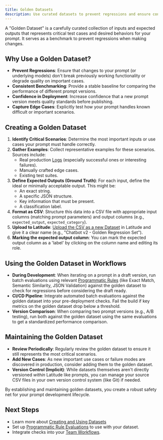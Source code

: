 ```yaml
---
title: Golden Datasets
description: Use curated datasets to prevent regressions and ensure consistent prompt performance.
---
```


A "Golden Dataset" is a carefully curated collection of inputs and expected outputs that represents critical test cases and desired behaviors for your prompt. It serves as a benchmark to prevent regressions when making changes.

## Why Use a Golden Dataset?

- **Prevent Regressions**: Ensure that changes to your prompt (or underlying models) don't break previously working functionality or degrade quality on important cases.
- **Consistent Benchmarking**: Provide a stable baseline for comparing the performance of different prompt versions.
- **Confidence in Deployment**: Increase confidence that a new prompt version meets quality standards before publishing.
- **Capture Edge Cases**: Explicitly test how your prompt handles known difficult or important scenarios.

## Creating a Golden Dataset

1.  **Identify Critical Scenarios**: Determine the most important inputs or use cases your prompt must handle correctly.
2.  **Gather Examples**: Collect representative examples for these scenarios. Sources include:
    - Real production [Logs](/guides/logs/overview) (especially successful ones or interesting failures).
    - Manually crafted edge cases.
    - Existing test suites.
3.  **Define Expected Outputs (Ground Truth)**: For each input, define the ideal or minimally acceptable output. This might be:
    - An exact string.
    - A specific JSON structure.
    - Key information that must be present.
    - A classification label.
4.  **Format as CSV**: Structure this data into a CSV file with appropriate input columns (matching prompt parameters) and output columns (e.g., `expected_output`, `expected_category`).
5.  **Upload to Latitude**: [Upload the CSV as a new Dataset](/guides/datasets/overview#1-uploading-csv-files) in Latitude and give it a clear name (e.g., "Chatbot v2 - Golden Regression Set").
6.  **Marking the expected output column**: You can mark the expected output column as a 'label' by clicking on the column name and editing its role.

## Using the Golden Dataset in Workflows

- **During Development**: When iterating on a prompt in a draft version, run batch evaluations using relevant [Programmatic Rules](/guides/evaluations/programmatic-rules) (like Exact Match, Semantic Similarity, JSON Validation) against the golden dataset to check for regressions before considering the draft ready.
- **CI/CD Pipeline**: Integrate automated batch evaluations against the golden dataset into your pre-deployment checks. Fail the build if key metrics on the golden dataset drop below a threshold.
- **Version Comparison**: When comparing two prompt versions (e.g., A/B testing), run both against the golden dataset using the same evaluations to get a standardized performance comparison.

## Maintaining the Golden Dataset

- **Review Periodically**: Regularly review the golden dataset to ensure it still represents the most critical scenarios.
- **Add New Cases**: As new important use cases or failure modes are discovered in production, consider adding them to the golden dataset.
- **Version Control (Implicit)**: While datasets themselves aren't directly versioned _within_ Latitude like prompts, you can manage your source CSV files in your own version control system (like Git) if needed.

By establishing and maintaining golden datasets, you create a robust safety net for your prompt development lifecycle.

## Next Steps

- Learn more about [Creating and Using Datasets](/guides/datasets/overview)
- Set up [Programmatic Rule Evaluations](/guides/evaluations/programmatic-rules) to use with your dataset.
- Integrate checks into your [Team Workflows](/guides/evaluations/integrating-evaluations-workflow).
